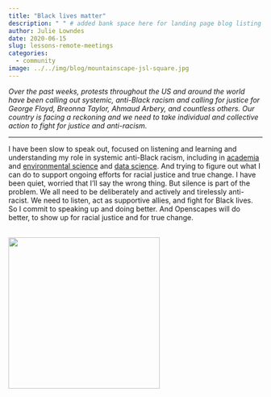 ```yaml
---
title: "Black lives matter"
description: " " # added bank space here for landing page blog listing (will print first few lines of blog if not)
author: Julie Lowndes
date: 2020-06-15
slug: lessons-remote-meetings
categories:
  - community 
image: ../../img/blog/mountainscape-jsl-square.jpg
---
```


*Over the past weeks, protests throughout the US and around the world have been calling out systemic, anti-Black racism and calling for justice for George Floyd, Breonna Taylor, Ahmaud Arbery, and countless others. Our country is facing a reckoning and we need to take individual and collective action to fight for justice and anti-racism.*

---

I have been slow to speak out, focused on listening and learning and understanding my role in systemic anti-Black racism, including in [academia](https://medium.com/the-faculty/white-academia-do-better-fa96cede1fc5) and [environmental science](https://www.vice.com/en_us/article/889qxx/its-time-for-environmental-studies-to-own-up-to-erasing-black-people) and [data science](https://towardsdatascience.com/5-steps-to-take-as-an-antiracist-data-scientist-89712877c214). And trying to figure out what I can do to support ongoing efforts for racial justice and true change. I have been quiet, worried that I'll say the wrong thing. But silence is part of the problem. We all need to be deliberately and actively and tirelessly anti-racist. We need to listen, act as supportive allies, and fight for Black lives. So I commit to speaking up and doing better. And Openscapes will do better, to show up for racial justice and for true change.


<br>
  <img src="/img/blog/mountainscape-jsl.jpg" width="300px"></a>
<br>
